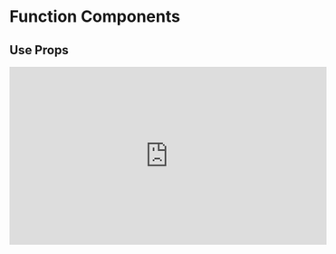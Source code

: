 
<Head>
  <title>Learn React | Function Components > Use Props</title>
</Head>

# Function Components

## Use Props

<iframe
  width="560"
  height="315"
  src="https://www.youtube.com/embed/JiFii5qySI0"
  frameborder="0"
  allow="autoplay; encrypted-media"
  allowfullscreen
></iframe>
<Index />
